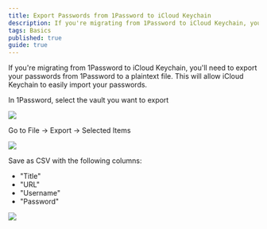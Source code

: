 ```yaml
---
title: Export Passwords from 1Password to iCloud Keychain
description: If you're migrating from 1Password to iCloud Keychain, you'll need to export your passwords from 1Password to a plaintext file. This will allow iCloud Keychain to easily import your passwords.
tags: Basics
published: true
guide: true
---
```


If you're migrating from 1Password to iCloud Keychain, you'll need to export your passwords from 1Password to a plaintext file. This will allow iCloud Keychain to easily import your passwords.

In 1Password, select the vault you want to export

![](/images/export-1pass-icloud_2021-09-29-15-01-47.png)

Go to File -> Export -> Selected Items

![](/images/export-1pass-icloud_2021-09-29-15-11-45.png)

Save as CSV with the following columns:

- "Title"
- "URL"
- "Username"
- "Password"

![](/images/export-1pass-icloud_2021-09-29-15-14-03.png)
